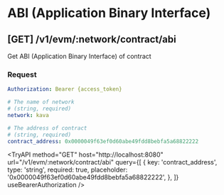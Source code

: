
# ABI (Application Binary Interface)

## **[GET]** /v1/evm/:network/contract/abi

Get ABI (Application Binary Interface) of contract

### Request

```yaml filename="Headers"
Authorization: Bearer {access_token}
```

```yaml filename="Parameters"
# The name of network
# (string, required)
network: kava
```

```yaml filename="Queries"
# The address of contract
# (string, required)
contract_address: 0x0000049f63ef0d60abe49fdd8bebfa5a68822222
```

<TryAPI
  method="GET"
  host="http://localhost:8080"
  url="/v1/evm/:network/contract/abi"
  query={[
    {
      key: 'contract_address',
      type: 'string',
      required: true,
      placeholder: '0x0000049f63ef0d60abe49fdd8bebfa5a68822222',
    },
  ]}
  useBearerAuthorization
/>
